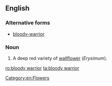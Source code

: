 ==English==

===Alternative forms===
* [[bloody-warrior]]
===Noun===
{{en-noun|head=[[bloody]] [[warrior]]}}

# A deep red variety of [[wallflower]] (''Erysimum'').

[[Category:en:Flowers]]

[[ro:bloody warrior]]
[[ta:bloody warrior]]